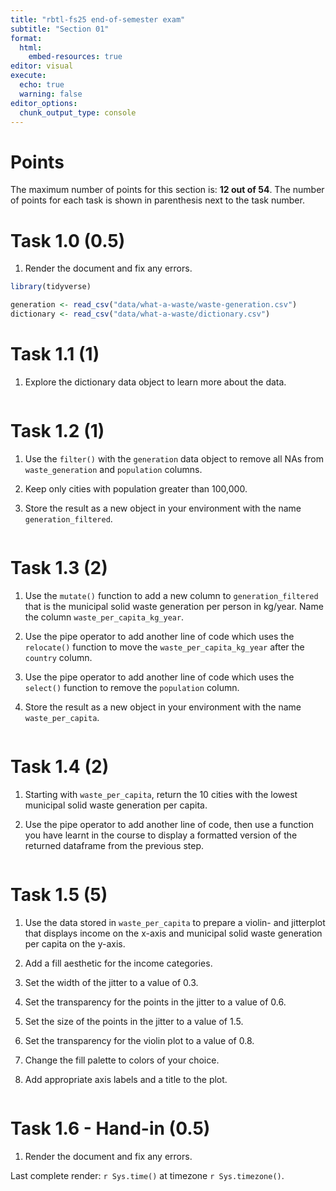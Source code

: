 ```yaml
---
title: "rbtl-fs25 end-of-semester exam"
subtitle: "Section 01"
format:
  html:
    embed-resources: true
editor: visual
execute: 
  echo: true
  warning: false
editor_options: 
  chunk_output_type: console
---
```


# Points

The maximum number of points for this section is: **12 out of 54**. The number of points for each task is shown in parenthesis next to the task number.

# Task 1.0 (0.5)

1.  Render the document and fix any errors.

```r
library(tidyverse)
```

```r
generation <- read_csv("data/what-a-waste/waste-generation.csv")
dictionary <- read_csv("data/what-a-waste/dictionary.csv")
```

# Task 1.1 (1)

1.  Explore the dictionary data object to learn more about the data.

```r

```

# Task 1.2 (1)

1.  Use the `filter()` with the `generation` data object to remove all NAs from `waste_generation` and `population` columns.

2.  Keep only cities with population greater than 100,000.

3.  Store the result as a new object in your environment with the name `generation_filtered`.

```r

```

# Task 1.3 (2)

1.  Use the `mutate()` function to add a new column to `generation_filtered` that is the municipal solid waste generation per person in kg/year. Name the column `waste_per_capita_kg_year`.

2.  Use the pipe operator to add another line of code which uses the `relocate()` function to move the `waste_per_capita_kg_year` after the `country` column.

3.  Use the pipe operator to add another line of code which uses the `select()` function to remove the `population` column.

4.  Store the result as a new object in your environment with the name `waste_per_capita`.

```r

```

# Task 1.4 (2)

1.  Starting with `waste_per_capita`, return the 10 cities with the lowest municipal solid waste generation per capita.

2.  Use the pipe operator to add another line of code, then use a function you have learnt in the course to display a formatted version of the returned dataframe from the previous step.

```r

```

# Task 1.5 (5)

1.  Use the data stored in `waste_per_capita` to prepare a violin- and jitterplot that displays income on the x-axis and municipal solid waste generation per capita on the y-axis.

2.  Add a fill aesthetic for the income categories.

3.  Set the width of the jitter to a value of 0.3.

4.  Set the transparency for the points in the jitter to a value of 0.6.

5.  Set the size of the points in the jitter to a value of 1.5.

6.  Set the transparency for the violin plot to a value of 0.8.

7.  Change the fill palette to colors of your choice.

8.  Add appropriate axis labels and a title to the plot.

```r


```

# Task 1.6 - Hand-in (0.5)

1.  Render the document and fix any errors.

Last complete render: `r Sys.time()` at timezone `r Sys.timezone()`.

